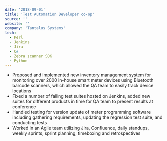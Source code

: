 ```yaml
---
date: '2018-09-01'
title: 'Test Automation Developer co-op'
source: ''
website: ''
company: 'Tantalus Systems'
tech:
  - Perl
  - Jenkins
  - Jira
  - C#
  - Zebra scanner SDK
  - Python
---
```


- Proposed and implemented new inventory management system for monitoring over 2000 in-house smart meter devices using Bluetooth barcode scanners, which allowed the QA team to easily track device locations
- Fixed a number of failing test suites hosted on Jenkins, added new suites for different products in time for QA team to present results at conference
- Handled testing for version update of meter programming software including gathering requirements, updating the regression test suite, and conducting tests
- Worked in an Agile team utilizing Jira, Confluence, daily standups, weekly sprints, sprint planning, timeboxing and retrospectives
